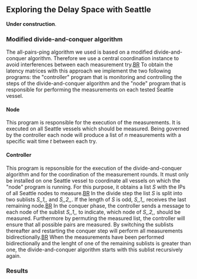 == Exploring the Delay Space with Seattle ==

'''Under construction'''.

=== Modified divide-and-conquer algorithm ===
The all-pairs-ping algorithm we used is based on a modified divide-and-conquer algorithm. Therefore we use a central coordination instance to avoid interferences between each measurement try.[[BR]]
To obtain the latency matrices with this approach we implement the two following programs: the "controller" program that is monitoring and controlling the steps of the divide-and-conquer algorithm and the "node" program that is responsible for performing the measurements on each tested Seattle vessel.

==== Node ====
This program is responsible for the execution of the measurements. It is executed on all Seattle vessels which should be measured. Being governed by the controller each node will produce a list of ''n'' measurements with a specific wait time ''t'' between each try.

==== Controller ====
This program is repsonsible for the execution of the divide-and-conquer algorithm and for the coordination of the measurement rounds. It must only be installed on one Seattle vessel to coordinate all vessels on which the "node" program is running. For this purpose, it obtains a list ''S'' with the IPs of all Seattle nodes to measure.[[BR]]
In the divide step the list ''S'' is split into two sublists ''S,,1,,'' and ''S,,2,,''. If the length of ''S'' is odd, ''S,,1,,'' receives the last remaining node.[[BR]]
In the conquer phase, the controller sends a message to each node of the sublist ''S,,1,,'' to indicate, which node of ''S,,2,,'' should be measured. Furthermore by permuting the measured list, the controller will ensure that all possible pairs are measured. By switching the sublists thereafter and restarting the conquer step will perform all measurements bidirectionally.[[BR]]
When the measurements have been performed bidirectionally and the lenght of one of the remaining sublists is greater than one, the divide-and-conquer algorithm starts with this sublist recursively again. 

=== Results ===